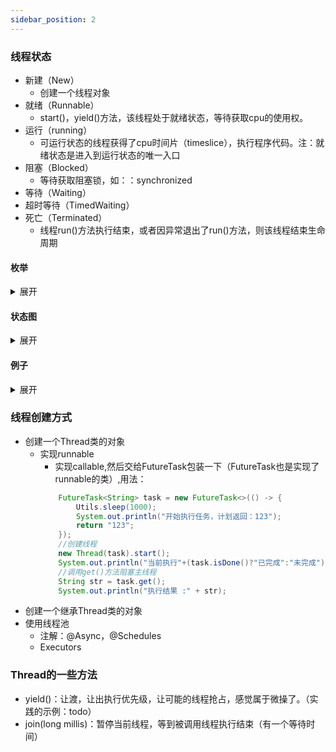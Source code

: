 ```yaml
---
sidebar_position: 2
---
```


### 线程状态

* 新建（New）
    * 创建一个线程对象
* 就绪（Runnable）
    * start()，yield()方法，该线程处于就绪状态，等待获取cpu的使用权。
* 运行（running）
    * 可运行状态的线程获得了cpu时间片（timeslice），执行程序代码。注：就绪状态是进入到运行状态的唯一入口
* 阻塞（Blocked）
    * 等待获取阻塞锁，如：：synchronized
* 等待（Waiting）
* 超时等待（TimedWaiting）
* 死亡（Terminated）
    * 线程run()方法执行结束，或者因异常退出了run()方法，则该线程结束生命周期

#### 枚举

<details>

<summary>展开</summary>

```java
  /**
     * A thread state.  A thread can be in one of the following states:
     * <ul>
     * <li>{@link #NEW}<br>
     *     A thread that has not yet started is in this state.
     *     </li>
     * <li>{@link #RUNNABLE}<br>
     *     A thread executing in the Java virtual machine is in this state.
     *     </li>
     * <li>{@link #BLOCKED}<br>
     *     A thread that is blocked waiting for a monitor lock
     *     is in this state.
     *     </li>
     * <li>{@link #WAITING}<br>
     *     A thread that is waiting indefinitely for another thread to
     *     perform a particular action is in this state.
     *     </li>
     * <li>{@link #TIMED_WAITING}<br>
     *     A thread that is waiting for another thread to perform an action
     *     for up to a specified waiting time is in this state.
     *     </li>
     * <li>{@link #TERMINATED}<br>
     *     A thread that has exited is in this state.
     *     </li>
     * </ul>
     *
     * <p>
     * A thread can be in only one state at a given point in time.
     * These states are virtual machine states which do not reflect
     * any operating system thread states.
     *
     * @since   1.5
     * @see #getState
     */
    public enum State {
        /**
         * Thread state for a thread which has not yet started.
         */
        NEW,

        /**
         * Thread state for a runnable thread.  A thread in the runnable
         * state is executing in the Java virtual machine but it may
         * be waiting for other resources from the operating system
         * such as processor.
         */
        RUNNABLE,

        /**
         * Thread state for a thread blocked waiting for a monitor lock.
         * A thread in the blocked state is waiting for a monitor lock
         * to enter a synchronized block/method or
         * reenter a synchronized block/method after calling
         * {@link Object#wait() Object.wait}.
         */
        BLOCKED,

        /**
         * Thread state for a waiting thread.
         * A thread is in the waiting state due to calling one of the
         * following methods:
         * <ul>
         *   <li>{@link Object#wait() Object.wait} with no timeout</li>
         *   <li>{@link #join() Thread.join} with no timeout</li>
         *   <li>{@link LockSupport#park() LockSupport.park}</li>
         * </ul>
         *
         * <p>A thread in the waiting state is waiting for another thread to
         * perform a particular action.
         *
         * For example, a thread that has called <tt>Object.wait()</tt>
         * on an object is waiting for another thread to call
         * <tt>Object.notify()</tt> or <tt>Object.notifyAll()</tt> on
         * that object. A thread that has called <tt>Thread.join()</tt>
         * is waiting for a specified thread to terminate.
         */
        WAITING,

        /**
         * Thread state for a waiting thread with a specified waiting time.
         * A thread is in the timed waiting state due to calling one of
         * the following methods with a specified positive waiting time:
         * <ul>
         *   <li>{@link #sleep Thread.sleep}</li>
         *   <li>{@link Object#wait(long) Object.wait} with timeout</li>
         *   <li>{@link #join(long) Thread.join} with timeout</li>
         *   <li>{@link LockSupport#parkNanos LockSupport.parkNanos}</li>
         *   <li>{@link LockSupport#parkUntil LockSupport.parkUntil}</li>
         * </ul>
         */
        TIMED_WAITING,

        /**
         * Thread state for a terminated thread.
         * The thread has completed execution.
         */
        TERMINATED;
    }

```

</details>

#### 状态图

<details>

<summary>展开</summary>

```mermaid
stateDiagram-v2
  state "New(新建)" as New
  state "Runnable(就绪)" as Runnable
  state "Blocked(阻塞)" as Blocked
  state "Waiting(等待)" as Waiting
  state "Terminated(销毁)" as Terminated
  [*] --> New: 创建
  New --> Runnable: Thread.start()
  Blocked --> Runnable: 获取锁
  Waiting --> Runnable: [notify()/notifyAll()]
  Runnable --> Waiting: [wait()]
  Runnable --> TimedWaiting: [sleep()/wait(time)/join(time)]
  TimedWaiting --> Runnable: [时间到或者被唤醒：notify()/notifyAll()]
  Runnable --> Blocked: [等待锁：synchronized]
  Runnable --> Terminated: [运行完成/Execption]
  Waiting --> Terminated: Execption
  Blocked --> Terminated: Execption
  TimedWaiting --> Terminated: Execption
  Terminated --> [*]

```

</details>

#### 例子

<details>

<summary>展开</summary>

```java

    private static final Object object = new Object();

    public static void main(String[] args) throws InterruptedException {
        Thread thread = new Thread(() -> {
            Thread thread1 = Thread.currentThread();
            Utils.print("进入run的线程状态", thread1.getState());
            Utils.sleep(1000, () -> {
                Utils.print("sleep中线程状态", thread1.getState());
            });
            Utils.print("结束sleep线程状态", thread1.getState());
            // 阻塞某个对象的锁，执行run方法，前后sleep一秒
            Utils.block(object,()->{
                Utils.print("尝试获取锁线程状态", thread1.getState());
            });
            Utils.sleep(100);
            synchronized (object){
                Utils.print("获取到锁线程状态", thread1.getState());
                Utils.iWait(object,()->{
                    Utils.print("wait后锁线程状态", thread1.getState());
                });
            }
        });
        Utils.print("start之前线程状态", thread.getState());
        thread.start();
        //阻塞主线程，等到thread结束
        thread.join();
        Utils.print("start结束线程状态", thread.getState());
    }
    
//     输出：
//             ------start之前线程状态 : NEW------
//             ------进入run的线程状态 : RUNNABLE------
//             ------sleep中线程状态 : TIMED_WAITING------
//             ------结束sleep线程状态 : RUNNABLE------
//             ------尝试获取锁线程状态 : BLOCKED------
//             ------获取到锁线程状态 : RUNNABLE------
//             ------wait后锁线程状态 : WAITING------
//             ------start结束线程状态 : TERMINATED------

```
</details>

### 线程创建方式
* 创建一个Thread类的对象
  * 实现runnable
    * 实现callable,然后交给FutureTask包装一下（FutureTask也是实现了runnable的类）,用法：
    ```java
        FutureTask<String> task = new FutureTask<>(() -> {
            Utils.sleep(1000);
            System.out.println("开始执行任务，计划返回：123");
            return "123";
        });
        //创建线程
        new Thread(task).start();
        System.out.println("当前执行"+(task.isDone()?"已完成":"未完成"));
        //调用get()方法阻塞主线程
        String str = task.get();
        System.out.println("执行结果 :" + str);
    ```
* 创建一个继承Thread类的对象
* 使用线程池
  * 注解：@Async，@Schedules
  * Executors

### Thread的一些方法
* yield()：让渡，让出执行优先级，让可能的线程抢占，感觉属于微操了。（实践的示例：todo）
* join(long millis)：暂停当前线程，等到被调用线程执行结束（有一个等待时间）